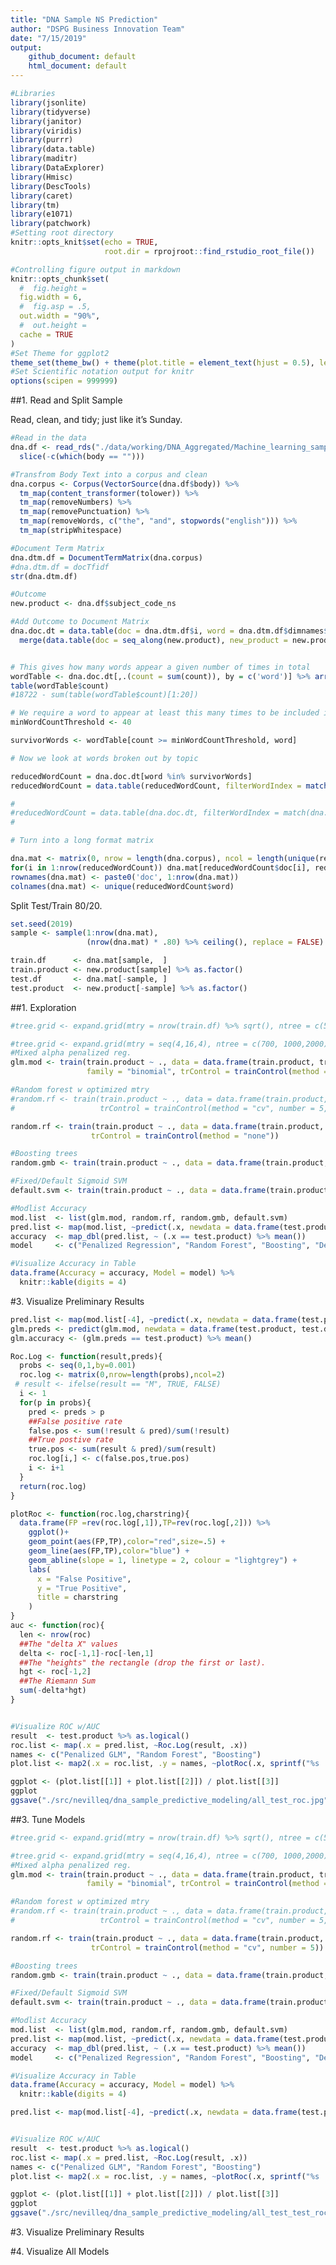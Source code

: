 ```yaml
---
title: "DNA Sample NS Prediction"
author: "DSPG Business Innovation Team"
date: "7/15/2019"
output:
    github_document: default
    html_document: default
---
```

  
```r
#Libraries
library(jsonlite)
library(tidyverse)
library(janitor)
library(viridis)
library(purrr)
library(data.table)
library(maditr)
library(DataExplorer)
library(Hmisc)
library(DescTools)
library(caret)
library(tm)
library(e1071)
library(patchwork)
#Setting root directory
knitr::opts_knit$set(echo = TRUE,
                     root.dir = rprojroot::find_rstudio_root_file())

#Controlling figure output in markdown
knitr::opts_chunk$set(
  #  fig.height =   
  fig.width = 6,
  #  fig.asp = .5,
  out.width = "90%",
  #  out.height = 
  cache = TRUE
)
#Set Theme for ggplot2
theme_set(theme_bw() + theme(plot.title = element_text(hjust = 0.5), legend.position = "bottom"))
#Set Scientific notation output for knitr
options(scipen = 999999)
```

##1. Read and Split Sample


Read, clean, and tidy; just like it's Sunday.  

```r
#Read in the data
dna.df <- read_rds("./data/working/DNA_Aggregated/Machine_learning_sample/7_15_19_sample_data.RDS") %>%
  slice(-c(which(body == "")))

#Transfrom Body Text into a corpus and clean
dna.corpus <- Corpus(VectorSource(dna.df$body)) %>%
  tm_map(content_transformer(tolower)) %>%
  tm_map(removeNumbers) %>%
  tm_map(removePunctuation) %>%
  tm_map(removeWords, c("the", "and", stopwords("english"))) %>%
  tm_map(stripWhitespace)

#Document Term Matrix
dna.dtm.df = DocumentTermMatrix(dna.corpus)
#dna.dtm.df = docTfidf
str(dna.dtm.df)

#Outcome
new.product <- dna.df$subject_code_ns

#Add Outcome to Document Matrix
dna.doc.dt = data.table(doc = dna.dtm.df$i, word = dna.dtm.df$dimnames$Terms[dna.dtm.df$j], count = dna.dtm.df$v) %>%
  merge(data.table(doc = seq_along(new.product), new_product = new.product))


# This gives how many words appear a given number of times in total
wordTable <- dna.doc.dt[,.(count = sum(count)), by = c('word')] %>% arrange(-count) %>% data.table
table(wordTable$count)
#18722 - sum(table(wordTable$count)[1:20])

# We require a word to appear at least this many times to be included in the analysis
minWordCountThreshold <- 40

survivorWords <- wordTable[count >= minWordCountThreshold, word]

# Now we look at words broken out by topic

reducedWordCount = dna.doc.dt[word %in% survivorWords]
reducedWordCount = data.table(reducedWordCount, filterWordIndex = match(reducedWordCount$word, unique(reducedWordCount$word)))

#
#reducedWordCount = data.table(dna.doc.dt, filterWordIndex = match(dna.doc.dt$word, unique(dna.doc.dt$word)))
#

# Turn into a long format matrix

dna.mat <- matrix(0, nrow = length(dna.corpus), ncol = length(unique(reducedWordCount$word)))
for(i in 1:nrow(reducedWordCount)) dna.mat[reducedWordCount$doc[i], reducedWordCount$filterWordIndex[i]] = reducedWordCount$count[i]
rownames(dna.mat) <- paste0('doc', 1:nrow(dna.mat))
colnames(dna.mat) <- unique(reducedWordCount$word)
```


Split Test/Train 80/20.  

```r
set.seed(2019)
sample <- sample(1:nrow(dna.mat), 
                 (nrow(dna.mat) * .80) %>% ceiling(), replace = FALSE)

train.df      <- dna.mat[sample,  ]
train.product <- new.product[sample] %>% as.factor()
test.df       <- dna.mat[-sample, ]
test.product  <- new.product[-sample] %>% as.factor()
```

##1. Exploration

```r
#tree.grid <- expand.grid(mtry = nrow(train.df) %>% sqrt(), ntree = c(50, 100, 250)) %>% as.data.frame()

#tree.grid <- expand.grid(mtry = seq(4,16,4), ntree = c(700, 1000,2000) )
#Mixed alpha penalized reg.
glm.mod <- train(train.product ~ ., data = data.frame(train.product, train.df), method = "glmnet",
                 family = "binomial", trControl = trainControl(method = "cv", number = 10))

#Random forest w optimized mtry
#random.rf <- train(train.product ~ ., data = data.frame(train.product, train.df), method = "rf", family = "bernoulli",
#                   trControl = trainControl(method = "cv", number = 5, n = 50, mtry = 5))

random.rf <- train(train.product ~ ., data = data.frame(train.product, train.df), method = "rf", family = "bernoulli",
                  trControl = trainControl(method = "none"))

#Boosting trees
random.gmb <- train(train.product ~ ., data = data.frame(train.product, train.df), distribution = "bernoulli", method = "gbm", trControl = trainControl(method = "none"))

#Fixed/Default Sigmoid SVM
default.svm <- train(train.product ~ ., data = data.frame(train.product, train.df), distribution = "bernoulli", method = "svmLinear", trControl = trainControl(method = "none"))

#Modlist Accuracy
mod.list  <- list(glm.mod, random.rf, random.gmb, default.svm)
pred.list <- map(mod.list, ~predict(.x, newdata = data.frame(test.product, test.df)))
accuracy  <- map_dbl(pred.list, ~ (.x == test.product) %>% mean())
model     <- c("Penalized Regression", "Random Forest", "Boosting", "Default SVM")

#Visualize Accuracy in Table
data.frame(Accuracy = accuracy, Model = model) %>%
  knitr::kable(digits = 4)
```

#3. Visualize Preliminary Results
```r
pred.list <- map(mod.list[-4], ~predict(.x, newdata = data.frame(test.product, test.df), type = "prob")[,2])
glm.preds <- predict(glm.mod, newdata = data.frame(test.product, test.df))
glm.accuracy <- (glm.preds == test.product) %>% mean()

Roc.Log <- function(result,preds){
  probs <- seq(0,1,by=0.001)
  roc.log <- matrix(0,nrow=length(probs),ncol=2)
 # result <- ifelse(result == "M", TRUE, FALSE)
  i <- 1
  for(p in probs){
    pred <- preds > p
    ##False positive rate
    false.pos <- sum(!result & pred)/sum(!result)
    ##True postive rate
    true.pos <- sum(result & pred)/sum(result)
    roc.log[i,] <- c(false.pos,true.pos)
    i <- i+1
  }
  return(roc.log)
}

plotRoc <- function(roc.log,charstring){
  data.frame(FP =rev(roc.log[,1]),TP=rev(roc.log[,2])) %>% 
    ggplot()+
    geom_point(aes(FP,TP),color="red",size=.5) +
    geom_line(aes(FP,TP),color="blue") +
    geom_abline(slope = 1, linetype = 2, colour = "lightgrey") +
    labs(
      x = "False Positive",
      y = "True Positive",
      title = charstring
    )
}
auc <- function(roc){
  len <- nrow(roc)
  ##The "delta X" values
  delta <- roc[-1,1]-roc[-len,1]
  ##The "heights" the rectangle (drop the first or last).
  hgt <- roc[-1,2]
  ##The Riemann Sum
  sum(-delta*hgt)
}


#Visualize ROC w/AUC
result  <- test.product %>% as.logical()
roc.list <- map(.x = pred.list, ~Roc.Log(result, .x))
names <- c("Penalized GLM", "Random Forest", "Boosting")
plot.list <- map2(.x = roc.list, .y = names, ~plotRoc(.x, sprintf("%s | AUC: %s Percent", .y, auc(.x) %>% round(4)*100)))

ggplot <- (plot.list[[1]] + plot.list[[2]]) / plot.list[[3]]
ggplot
ggsave("./src/nevilleq/dna_sample_predictive_modeling/all_test_roc.jpg", ggplot)
```

##3. Tune Models

```r
#tree.grid <- expand.grid(mtry = nrow(train.df) %>% sqrt(), ntree = c(50, 100, 250)) %>% as.data.frame()

#tree.grid <- expand.grid(mtry = seq(4,16,4), ntree = c(700, 1000,2000) )
#Mixed alpha penalized reg.
glm.mod <- train(train.product ~ ., data = data.frame(train.product, train.df), method = "glmnet",
                 family = "binomial", trControl = trainControl(method = "cv", number = 10))

#Random forest w optimized mtry
#random.rf <- train(train.product ~ ., data = data.frame(train.product, train.df), method = "rf", family = "bernoulli",
#                   trControl = trainControl(method = "cv", number = 5, n = 50, mtry = 5))

random.rf <- train(train.product ~ ., data = data.frame(train.product, train.df), method = "rf", family = "bernoulli",
                  trControl = trainControl(method = "cv", number = 5))

#Boosting trees
random.gmb <- train(train.product ~ ., data = data.frame(train.product, train.df), distribution = "bernoulli", method = "gbm", trControl = trainControl(method = "cv", number = 5))

#Fixed/Default Sigmoid SVM
default.svm <- train(train.product ~ ., data = data.frame(train.product, train.df), distribution = "bernoulli", method = "svmLinear", trControl = trainControl(method = "cv", number = 5))

#Modlist Accuracy
mod.list  <- list(glm.mod, random.rf, random.gmb, default.svm)
pred.list <- map(mod.list, ~predict(.x, newdata = data.frame(test.product, test.df)))
accuracy  <- map_dbl(pred.list, ~ (.x == test.product) %>% mean())
model     <- c("Penalized Regression", "Random Forest", "Boosting", "Default SVM")

#Visualize Accuracy in Table
data.frame(Accuracy = accuracy, Model = model) %>%
  knitr::kable(digits = 4)
```


```r
pred.list <- map(mod.list[-4], ~predict(.x, newdata = data.frame(test.product, test.df), type = "prob")[,2])


#Visualize ROC w/AUC
result  <- test.product %>% as.logical()
roc.list <- map(.x = pred.list, ~Roc.Log(result, .x))
names <- c("Penalized GLM", "Random Forest", "Boosting")
plot.list <- map2(.x = roc.list, .y = names, ~plotRoc(.x, sprintf("%s | AUC: %s Percent", .y, auc(.x) %>% round(4)*100)))

ggplot <- (plot.list[[1]] + plot.list[[2]]) / plot.list[[3]]
ggplot
ggsave("./src/nevilleq/dna_sample_predictive_modeling/all_test_test_roc.jpg", ggplot)

```

#3. Visualize Preliminary Results

#4. Visualize All Models
